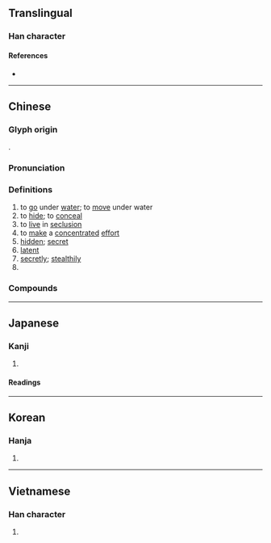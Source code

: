 {{also|潜|濳}}
{{character info}}
==Translingual==

===Han character===
{{Han char|rn=85|rad=水|as=12|sn=15|four=34161|canj=EMUA|ids=⿰氵朁}}

====References====
* {{Han ref|kx=0652.321|dkj=18240|dj=1059.040|hdz=31740.010|uh=6F5B|ud=28507|bh=BCE7|bd=48359}}

----

==Chinese==
{{zh-forms|s=潜|alt=汘-second round simplified}}

===Glyph origin===
{{Han etym}}
{{Han compound|水|朁|ls=psc|c1=s|c2=p}}.

===Pronunciation===
{{zh-pron
|m=潛
|c=cim4
|h=pfs=
|md=cièng
|mn=chiâm
|mn-t=ciam5
|w=3xxi
|mc=y
|oc=y
|cat=v,a,adv,pn
}}

===Definitions===
{{zh-hanzi}}

# to [[go]] under [[water]]; to [[move]] under water
# to [[hide]]; to [[conceal]]
# to [[live]] in [[seclusion]]
# to [[make]] a [[concentrated]] [[effort]]
# [[hidden]]; [[secret]]
# [[latent]]
# [[secretly]]; [[stealthily]]
# {{surname|zh}}

===Compounds===
{{zh-der|反潛|匿跡潛形|潛藏|潛心|潛龍勿用|潛龍|潛望鏡|生物潛能|潛虛|潛泳|戢鱗潛翼|潛伏|潛能|潛伏期|潛居|潛伏分子|潛行|潛身|潛修|潛夫論|潛入|潛盤|潛盾工法|潛流|潛熱|白髮郎潛|潛躲|潛神默思|潛包禍謀|潛身遠跡|潛移|潛在危機|狐潛鼠伏|潛水衣|潛避|潛潛等等|潛道|潛力|潛水員|畏罪潛逃|潛形匿跡|潛聽|潛圖問鼎|捲款潛逃|潛水艇|發展潛力|潛水炸彈|潛水病|潛移默運|潛意識|潛灌|潛水刀|潛德|潛形|潛在|潛山隱市|潛龍伏虎|潛骸竄影|潛邸|潛身遠遁|潛身遠禍|潛蹤隱跡|潛蹤|潛蛟困鳳|潛艇|潛移默化|潛移陰奪|潛移暗化|潛神默記|潛水鐘|潛水肺|潛步|潛影|潛師|潛匿|潛勢|潛伏感染|沉潛剛克|浮潛|潛逃|潛水|潛移默奪|核能潛艇|核潛艇|郎潛白髮|等等潛潛|陶潛三徑|驅潛艦|龍潛|飛潛|飛潛動植|躡足潛蹤|陶潛五柳|遠引深潛|遁跡潛形|潛江}}

----

==Japanese==
{{ja-kanji forms|潜|潛}}

===Kanji===
{{ja-kanji|grade=|rs=水12|shin=潜}}

# {{rfdef|ja|sort=水12}}

====Readings====
{{ja-readings
|goon=ぜん<ぜん<ぜむ
|kanon=せん<せん<せむ
|kun=かく-れる, くぐ-る, ひそ-む, ひそ-める, もぐ-る
|nanori=すみ
}}

----

==Korean==

===Hanja===
{{ko-hanja|hangeul=잠|eumhun=|rv=jam|mr=cham|y=cam}}

# {{rfdef|ko|sort=水12}}

----

==Vietnamese==

===Han character===
{{vi-readings|reading=tiềm, tèm, tỉm|rs=水12}}

# {{rfdef|vi|sort=水12}}